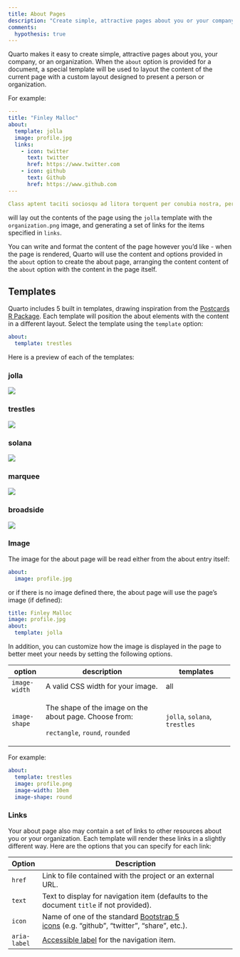 ```yaml
---
title: About Pages
description: "Create simple, attractive pages about you or your company."
comments: 
  hypothesis: true
---
```


Quarto makes it easy to create simple, attractive pages about you, your company, or an organization. When the `about` option is provided for a document, a special template will be used to layout the content of the current page with a custom layout designed to present a person or organization.

For example:

``` yaml
---
title: "Finley Malloc"
about:
  template: jolla
  image: profile.jpg
  links:
    - icon: twitter
      text: twitter
      href: https://www.twitter.com
    - icon: github
      text: Github
      href: https://www.github.com
---

Class aptent taciti sociosqu ad litora torquent per conubia nostra, per inceptos himenaeos. Ut interdum in dolor quis accumsan. Suspendisse sed nisi sollicitudin, suscipit turpis quis, molestie ipsum. Phasellus ante ante, vehicula a porta quis, venenatis non magna. 
```

will lay out the contents of the page using the `jolla` template with the `organization.png` image, and generating a set of links for the items specified in `links`.

You can write and format the content of the page however you'd like - when the page is rendered, Quarto will use the content and options provided in the `about` option to create the about page, arranging the content content of the `about` option with the content in the page itself.

## Templates

Quarto includes 5 built in templates, drawing inspiration from the [Postcards R Package](https://cran.r-project.org/web/packages/postcards/readme/README.html). Each template will position the about elements with the content in a different layout. Select the template using the `template` option:

``` yaml
about:
  template: trestles
```

Here is a preview of each of the templates:

::: panel-tabset
### jolla

![](images/about-jolla.png){.border}

### trestles

![](images/about-trestles.png){.border}

### solana

![](images/about-solana.png){.border}

### marquee

![](images/about-marquee.png){.border}

### broadside

![](images/about-broadside.png){.border}
:::

### Image

The image for the about page will be read either from the about entry itself:

``` yaml
about:
  image: profile.jpg
```

or if there is no image defined there, the about page will use the page's image (if defined):

``` yaml
title: Finley Malloc
image: profile.jpg
about:
  template: jolla
```

In addition, you can customize how the image is displayed in the page to better meet your needs by setting the following options.

+---------------+--------------------------------------------------------+-------------------------------+
| option        | description                                            | templates                     |
+===============+========================================================+===============================+
| `image-width` | A valid CSS width for your image.                      | all                           |
+---------------+--------------------------------------------------------+-------------------------------+
| `image-shape` | The shape of the image on the about page. Choose from: | `jolla`, `solana`, `trestles` |
|               |                                                        |                               |
|               | `rectangle`, `round`, `rounded`                        |                               |
+---------------+--------------------------------------------------------+-------------------------------+

For example:

``` yaml
about:
  template: trestles
  image: profile.png
  image-width: 10em
  image-shape: round
```

### Links

Your about page also may contain a set of links to other resources about you or your organization. Each template will render these links in a slightly different way. Here are the options that you can specify for each link:

| Option       | Description                                                                                                                                                 |
|--------------|-------------------------------------------------------------------------------------------------------------------------------------------------------------|
| `href`       | Link to file contained with the project or an external URL.                                                                                                 |
| `text`       | Text to display for navigation item (defaults to the document `title` if not provided).                                                                     |
| `icon`       | Name of one of the standard [Bootstrap 5 icons](https://icons.getbootstrap.com/) (e.g. "github", "twitter", "share", etc.).                                 |
| `aria-label` | [Accessible label](https://developer.mozilla.org/en-US/docs/Web/Accessibility/ARIA/ARIA_Techniques/Using_the_aria-label_attribute) for the navigation item. |
